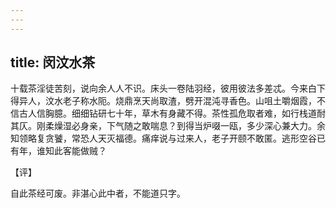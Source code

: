 ```yaml
---
---
---
```

title: 闵汶水茶
---







十载茶淫徒苦刻，说向余人人不识。床头一卷陆羽经，彼用彼法多差忒。今来白下得异人，汶水老子称水阨。烧鼎烹天尚取渣，劈开混沌寻香色。山咀土嚼烟霞，不信古人信胸臆。细细钻研七十年，草木有身藏不得。茶性孤危取者难，如行栈道耐其仄。刚柔燥湿必身亲，下气随之敢喘息？到得当炉啜一瓯，多少深心兼大力。余知领略复贪饕，常恐人天灭福德。痛痒说与过来人，老子开颐不敢匿。逃形空谷已有年，谁知此客能做贼？

【评】

自此茶经可废。非湛心此中者，不能道只字。
